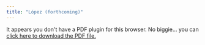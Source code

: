 ```yaml
---
title: "López (forthcoming)"
---
```


```{=html}
<object data="lopez_forth.pdf" type="application/pdf" width="100%" height="100%" style="min-height:100vh;">
    <p>It appears you don't have a PDF plugin for this browser.
    No biggie... you can <a href="lopez_forth.pdf">click here to
    download the PDF file.</a></p>
</object>
```